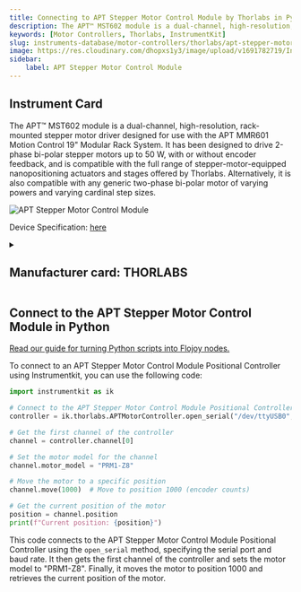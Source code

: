 ```yaml
---
title: Connecting to APT Stepper Motor Control Module by Thorlabs in Python
description: The APT™ MST602 module is a dual-channel, high-resolution, rack-mounted stepper motor driver designed for use with the APT MMR601 Motion Control 19" Modular Rack System. It has been designed to drive 2-phase bi-polar stepper motors up to 50 W, with or without encoder feedback, and is compatible with the full range of stepper-motor-equipped nanopositioning actuators and stages offered by Thorlabs. Alternatively, it is also compatible with any generic two-phase bi-polar motor of varying powers and varying cardinal step sizes.
keywords: [Motor Controllers, Thorlabs, InstrumentKit] 
slug: instruments-database/motor-controllers/thorlabs/apt-stepper-motor-control-module 
image: https://res.cloudinary.com/dhopxs1y3/image/upload/v1691782719/Instruments/Positional%20Controller/APT-Stepper-Motor-Control-Module/APT-Stepper-Motor-Control-Module.jpg
sidebar:
    label: APT Stepper Motor Control Module 
---
```



## Instrument Card

The APT™ MST602 module is a dual-channel, high-resolution, rack-mounted stepper motor driver designed for use with the APT MMR601 Motion Control 19" Modular Rack System. It has been designed to drive 2-phase bi-polar stepper motors up to 50 W, with or without encoder feedback, and is compatible with the full range of stepper-motor-equipped nanopositioning actuators and stages offered by Thorlabs. Alternatively, it is also compatible with any generic two-phase bi-polar motor of varying powers and varying cardinal step sizes. 

![APT Stepper Motor Control Module](https://res.cloudinary.com/dhopxs1y3/image/upload/v1691782719/Instruments/Positional%20Controller/APT-Stepper-Motor-Control-Module/APT-Stepper-Motor-Control-Module.jpg)

Device Specification: [here](https://www.thorlabs.com/_sd.cfm?fileName=ETN012478-D02.pdf&partNumber=MST602)

<details style={{ marginTop: "15px"}}>
<summary><h2 style={{display:'inline'}}>Manufacturer card: THORLABS</h2></summary>

![THORLABS](https://res.cloudinary.com/dhopxs1y3/image/upload/v1692126009/Instruments/Vendor%20Logos/Thorlabs.png)

Thorlabs, Inc. is an American privately held optical equipment company headquartered in Newton, New Jersey. The company was founded in 1989 by Alex Cable, who serves as its current president and CEO. As of 2018, Thorlabs has annual sales of approximately $500 million.

- Headquarters: USA
- Yearly Revenue (millions, USD): 550
- Vendor Website: [here](https://www.thorlabs.com/)

</details>


<FeaturedInstrumentVideo category="MOTOR_CONTROLLERS" />

## Connect to the APT Stepper Motor Control Module in Python

[Read our guide for turning Python scripts into Flojoy nodes.](https://docs.flojoy.ai/contribution/blocks/custom-flojoy-block/)



<Tabs>
<TabItem value="Flojoy" label="Flojoy" className="flojoy-instrument-tabs">

<SectionsCard category="MOTOR_CONTROLLERS" manufacturer="Thorlabs"></SectionsCard>

</TabItem>
<TabItem value="InstrumentKit" label="InstrumentKit">

To connect to an APT Stepper Motor Control Module Positional Controller using Instrumentkit, you can use the following code:

```python
import instrumentkit as ik

# Connect to the APT Stepper Motor Control Module Positional Controller
controller = ik.thorlabs.APTMotorController.open_serial("/dev/ttyUSB0", baud=115200)

# Get the first channel of the controller
channel = controller.channel[0]

# Set the motor model for the channel
channel.motor_model = "PRM1-Z8"

# Move the motor to a specific position
channel.move(1000)  # Move to position 1000 (encoder counts)

# Get the current position of the motor
position = channel.position
print(f"Current position: {position}")
```

This code connects to the APT Stepper Motor Control Module Positional Controller using the `open_serial` method, specifying the serial port and baud rate. It then gets the first channel of the controller and sets the motor model to "PRM1-Z8". Finally, it moves the motor to position 1000 and retrieves the current position of the motor.

</TabItem>
</Tabs>